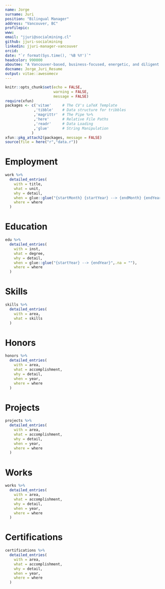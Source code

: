 ```yaml
---
name: Jorge 
surname: Juri
position: "Bilingual Manager"
address: "Vancouver, BC"
profilepic: 
www:  
email: "jjuri@socialmining.cl"
github: jjuri-socialmining
linkedin: jjuri-manager-vancouver
orcid: 
date: "`r format(Sys.time(), '%B %Y')`"
headcolor: 990000
aboutme: "A Vancouver-based, business-focused, energetic, and diligent Manager with 14+ years of experience in the software development industry. Committed and dedicated to delivering high-quality software products. Well-versed and constantly improving my skill set in management, leadership, and communications with various audiences. Seeking a position in a company that offers continued professional development, a great challenge, uses cutting-edge technologies, values my abilities, gives me the opportunity to help to achieve its company’s goals, lets me transmit my passion for making great solutions and allows me to lead and coach their technical teams. This very CV was even compiled with code."
docname: Jorge_Juri_Resume
output: vitae::awesomecv
---
```


```r
knitr::opts_chunk$set(echo = FALSE,
                      warning = FALSE,
                      message = FALSE)
require(xfun)
packages <- c('vitae'     # The CV's LaTeX Template
             ,'tibble'    # Data structure for tribbles
             ,'magrittr'  # The Pipe %>%
             ,'here'      # Relative File Paths
             ,'readr'     # Data Loading
             ,'glue'      # String Manipulation
            )
xfun::pkg_attach2(packages, message = FALSE)
source(file = here("r","data.r"))
```

# Employment

```r
work %>%
  detailed_entries(
    with = title,
    what = unit,
    why = detail,
    when = glue::glue("{startMonth} {startYear} --> {endMonth} {endYear}",.na = ""),
    where = where
  )
```

# Education

```r
edu %>%
  detailed_entries(
    with = inst,
    what = degree,
    why = detail,
    when = glue::glue("{startYear} --> {endYear}",.na = ""),
    where = where
  )
```

\pagebreak

# Skills

```r
skills %>%
  detailed_entries(
    with = area,
    what = skills
  )
```

# Honors

```r
honors %>%
  detailed_entries(
    with = area,
    what = accomplishment,
    why = detail,
    when = year,
    where = where
  )
```

# Projects

```r
projects %>%
  detailed_entries(
    with = area,
    what = accomplishment,
    why = detail,
    when = year,
    where = where
  )
```

# Works

```r
works %>%
  detailed_entries(
    with = area,
    what = accomplishment,
    why = detail,
    when = year,
    where = where
  )
```

\pagebreak

# Certifications

```r
certifications %>%
  detailed_entries(
    with = area,
    what = accomplishment,
    why = detail,
    when = year,
    where = where
  )
```